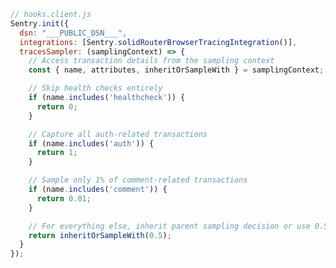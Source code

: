```javascript
// hooks.client.js
Sentry.init({
  dsn: "___PUBLIC_DSN___",
  integrations: [Sentry.solidRouterBrowserTracingIntegration()],
  tracesSampler: (samplingContext) => {
    // Access transaction details from the sampling context
    const { name, attributes, inheritOrSampleWith } = samplingContext;

    // Skip health checks entirely
    if (name.includes('healthcheck')) {
      return 0;
    }

    // Capture all auth-related transactions
    if (name.includes('auth')) {
      return 1;
    }

    // Sample only 1% of comment-related transactions
    if (name.includes('comment')) {
      return 0.01;
    }

    // For everything else, inherit parent sampling decision or use 0.5
    return inheritOrSampleWith(0.5);
  }
});
```
